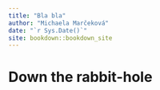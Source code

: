 ```yaml
--- 
title: "Bla bla"
author: "Michaela Marčeková"
date: "`r Sys.Date()`"
site: bookdown::bookdown_site
---
```


# Down the rabbit-hole

